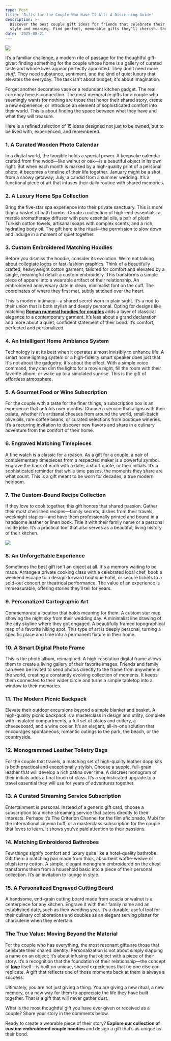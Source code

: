 ```yaml
---
type: Post
title: 'Gifts for the Couple Who Have It All: A Discerning Guide'
description: >-
  Discover the best couple gift ideas for friends that celebrate their bond with
  style and meaning. Find perfect, memorable gifts they’ll cherish. Shop now!
date: '2025-08-21'
---
```

![](/images/15%20Useful%20Gifts%20for%20Couples%20Who%20Have%20Everything.png)

It’s a familiar challenge, a modern rite of passage for the thoughtful gift-giver: finding something for the couple whose home is a gallery of curated taste and whose lives appear perfectly appointed. They don’t need more *stuff*. They need substance, sentiment, and the kind of quiet luxury that elevates the everyday. The task isn't about budget; it's about imagination.

Forget another decorative vase or a redundant kitchen gadget. The real currency here is connection. The most memorable gifts for a couple who seemingly wants for nothing are those that honor their shared story, create a new experience, or introduce an element of sophisticated comfort into their world. This is about finding the space between what they have and what they will treasure.

Here is a refined selection of 15 ideas designed not just to be owned, but to be lived with, experienced, and remembered.

### **1. A Curated Wooden Photo Calendar**

In a digital world, the tangible holds a special power. A keepsake calendar crafted from fine wood—like walnut or oak—is a beautiful object in its own right. But when each month is marked by a high-quality print of a personal photo, it becomes a timeline of their life together. January might be a shot from a snowy getaway; July, a candid from a summer wedding. It’s a functional piece of art that infuses their daily routine with shared memories.

### **2. A Luxury Home Spa Collection**

Bring the five-star spa experience into their private sanctuary. This is more than a basket of bath bombs. Curate a collection of high-end essentials: a marble aromatherapy diffuser with pure essential oils, a pair of plush Turkish cotton towels, artisanal soaps with complex scents, and a rich, hydrating body oil. The gift here is the ritual—the permission to slow down and indulge in a moment of quiet together.

### **3. Custom Embroidered Matching Hoodies**

Before you dismiss the hoodie, consider its evolution. We’re not talking about collegiate logos or fast-fashion graphics. Think of a beautifully crafted, heavyweight cotton garment, tailored for comfort and elevated by a single, meaningful detail: a custom embroidery. This transforms a simple piece of apparel into a wearable artifact of their relationship. An embroidered anniversary date in clean, minimalist font on the cuff. The coordinates of where they first met, subtly stitched over the heart.

This is modern intimacy—a shared secret worn in plain sight. It’s a nod to their union that is both stylish and deeply personal. Opting for designs like matching [**Roman numeral hoodies for couples**](https://couplehoodies.com/collections/roman-numeral-hoodies-for-couples) adds a layer of classical elegance to a contemporary garment. It’s less about a grand declaration and more about a quiet, confident statement of their bond. It’s comfort, perfected and personalized.

### **4. An Intelligent Home Ambiance System**

Technology is at its best when it operates almost invisibly to enhance life. A smart home lighting system or a high-fidelity smart speaker does just that. It's not about the gadgetry; it's about the effect. With a simple voice command, they can dim the lights for a movie night, fill the room with their favorite album, or wake up to a simulated sunrise. This is the gift of effortless atmosphere.

### **5. A Gourmet Food or Wine Subscription**

For the couple with a taste for the finer things, a subscription box is an experience that unfolds over months. Choose a service that aligns with their palate, whether it’s artisanal cheeses from around the world, small-batch olive oils, rare coffee beans, or curated selections from boutique wineries. It’s a recurring invitation to discover new flavors and share in a culinary adventure from the comfort of their home.

### **6. Engraved Matching Timepieces**

A fine watch is a classic for a reason. As a gift for a couple, a pair of complementary timepieces from a respected maker is a powerful symbol. Engrave the back of each with a date, a short quote, or their initials. It’s a sophisticated reminder that while time passes, the moments they share are what count. This is a gift meant to be worn for decades, a true modern heirloom.

### **7. The Custom-Bound Recipe Collection**

If they love to cook together, this gift honors that shared passion. Gather their most cherished recipes—family secrets, dishes from their travels, weeknight staples—and have them professionally printed and bound in a handsome leather or linen book. Title it with their family name or a personal inside joke. It’s a practical tool that also serves as a beautiful, living history of their kitchen.

![](/images/15%20Useful%20Gifts%20for%20Couples%20Who%20Have%20Everything.jpg)

### **8. An Unforgettable Experience**

Sometimes the best gift isn't an object at all. It's a memory waiting to be made. Arrange a private cooking class with a celebrated local chef, book a weekend escape to a design-forward boutique hotel, or secure tickets to a sold-out concert or theatrical performance. The value of an experience is immeasurable, offering stories they’ll tell for years.

### **9. Personalized Cartographic Art**

Commemorate a location that holds meaning for them. A custom star map showing the night sky from their wedding day. A minimalist line drawing of the city skyline where they got engaged. A beautifully framed topographical map of a favorite hiking spot. This type of art is deeply personal, turning a specific place and time into a permanent fixture in their home.

### **10. A Smart Digital Photo Frame**

This is the photo album, reimagined. A high-resolution digital frame allows them to create a living gallery of their favorite images. Friends and family can even be invited to send photos directly to the frame from anywhere in the world, creating a constantly evolving collection of moments. It keeps them connected to their wider circle and turns a simple tabletop into a window to their memories.

### **11. The Modern Picnic Backpack**

Elevate their outdoor excursions beyond a simple blanket and basket. A high-quality picnic backpack is a masterclass in design and utility, complete with insulated compartments, a full set of plates and cutlery, a cheeseboard, and a wine cooler. It’s an elegant, all-in-one solution that encourages spontaneous, romantic outings to the park, the beach, or the countryside.

### **12. Monogrammed Leather Toiletry Bags**

For the couple that travels, a matching set of high-quality leather dopp kits is both practical and exceptionally stylish. Choose a supple, full-grain leather that will develop a rich patina over time. A discreet monogram of their initials adds a final touch of class. It’s a sophisticated upgrade to a travel essential they will use for years of adventures together.

### **13. A Curated Streaming Service Subscription**

Entertainment is personal. Instead of a generic gift card, choose a subscription to a niche streaming service that caters directly to their interests. Perhaps it’s The Criterion Channel for the film aficionado, Mubi for the international cinema buff, or a masterclass subscription for the couple that loves to learn. It shows you’ve paid attention to their passions.

### **14. Matching Embroidered Bathrobes**

Few things signify comfort and luxury quite like a hotel-quality bathrobe. Gift them a matching pair made from thick, absorbent waffle-weave or plush terry cotton. A simple, elegant monogram embroidered on the chest transforms them from a household basic into a piece of their personal collection. It’s an invitation to lounge in style.

### **15. A Personalized Engraved Cutting Board**

A handsome, end-grain cutting board made from acacia or walnut is a centerpiece for any kitchen. Engrave it with their family name and an established date, such as their wedding year. It’s a durable, useful tool for their culinary collaborations and doubles as an elegant serving platter for charcuterie when they entertain.

### **The True Value: Moving Beyond the Material**

For the couple who has everything, the most resonant gifts are those that celebrate their shared identity. Personalization is not about simply slapping a name on an object; it’s about infusing that object with a piece of their story. It’s a recognition that the foundation of their relationship—the concept of [**love**](https://en.wikipedia.org/wiki/Love) itself—is built on unique, shared experiences that no one else can replicate. A gift that reflects one of those moments back at them is always a success.

Ultimately, you are not just giving a thing. You are giving a new ritual, a new memory, or a new way for them to appreciate the life they have built together. That is a gift that will never gather dust.

What is the most thoughtful gift you have ever given or received as a couple? Share your story in the comments below.

Ready to create a wearable piece of their story? **Explore our collection of custom embroidered couple hoodies** and design a gift that’s as unique as their bond.
